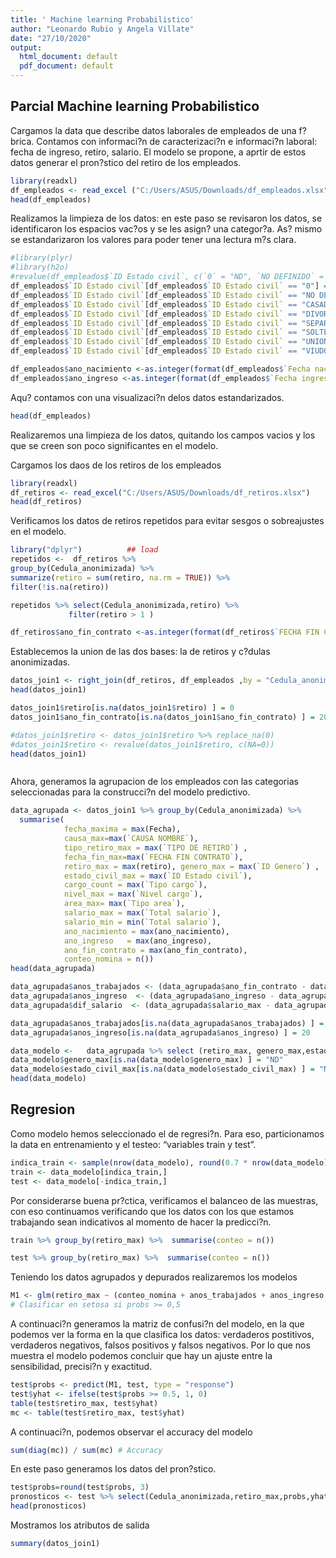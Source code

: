 ```yaml
---
title: ' Machine learning Probabilistico'
author: "Leonardo Rubio y Angela Villate"
date: "27/10/2020"
output:
  html_document: default
  pdf_document: default
---
```


## Parcial Machine learning Probabilistico 

Cargamos la data que describe datos laborales de empleados de una f?brica. Contamos con informaci?n de caracterizaci?n e informaci?n laboral: fecha de ingreso, retiro, salario. El modelo se propone, a aprtir de estos datos generar el pron?stico del retiro de los empleados.
```r
library(readxl)
df_empleados <- read_excel ("C:/Users/ASUS/Downloads/df_empleados.xlsx")
head(df_empleados)
```

Realizamos la limpieza de los datos: en este paso se revisaron los datos, se identificaron los espacios vac?os y se les asign? una categor?a. As? mismo se estandarizaron los valores
para poder tener una lectura m?s clara.
```r
#library(plyr)
#library(h2o)
#revalue(df_empleados$`ID Estado civil`, c(`0` = "ND", `NO DEFINIDO` = "ND"))
df_empleados$`ID Estado civil`[df_empleados$`ID Estado civil` == "0"] = "ND"
df_empleados$`ID Estado civil`[df_empleados$`ID Estado civil` == "NO DEFINIDO"] = "ND"
df_empleados$`ID Estado civil`[df_empleados$`ID Estado civil` == "CASADO"] = "CAS"
df_empleados$`ID Estado civil`[df_empleados$`ID Estado civil` == "DIVORCIADO"] = "DIV"
df_empleados$`ID Estado civil`[df_empleados$`ID Estado civil` == "SEPARADO"] = "SEP"
df_empleados$`ID Estado civil`[df_empleados$`ID Estado civil` == "SOLTERO"] = "SOL"
df_empleados$`ID Estado civil`[df_empleados$`ID Estado civil` == "UNION LIBRE"] = "UNI"
df_empleados$`ID Estado civil`[df_empleados$`ID Estado civil` == "VIUDO"] = "VIU"
```

```r
df_empleados$ano_nacimiento <-as.integer(format(df_empleados$`Fecha nacimiento`, "%Y")) 
df_empleados$ano_ingreso <-as.integer(format(df_empleados$`Fecha ingreso`, "%Y")) 
```

Aqu? contamos con una visualizaci?n delos datos estandarizados.
```r
head(df_empleados)
```


Realizaremos una limpieza de los datos, quitando los campos vacios y los que se creen son poco significantes en el modelo. 



Cargamos los daos de los retiros de los empleados 
```r
library(readxl)
df_retiros <- read_excel("C:/Users/ASUS/Downloads/df_retiros.xlsx")
head(df_retiros)
```
Verificamos los datos de retiros repetidos para evitar sesgos o sobreajustes en el modelo.

```r
library("dplyr")          ## load
repetidos <-  df_retiros %>% 
group_by(Cedula_anonimizada) %>%   
summarize(retiro = sum(retiro, na.rm = TRUE)) %>% 
filter(!is.na(retiro))

repetidos %>% select(Cedula_anonimizada,retiro) %>%
             filter(retiro > 1 )
```



```r
df_retiros$ano_fin_contrato <-as.integer(format(df_retiros$`FECHA FIN CONTRATO`, "%Y")) 
```


Establecemos la union de las dos bases: la de retiros y c?dulas anonimizadas.
```r
datos_join1 <- right_join(df_retiros, df_empleados ,by = "Cedula_anonimizada")
head(datos_join1)
```

```r
datos_join1$retiro[is.na(datos_join1$retiro) ] = 0
datos_join1$ano_fin_contrato[is.na(datos_join1$ano_fin_contrato) ] = 2020

#datos_join1$retiro <- datos_join1$retiro %>% replace_na(0)
#datos_join1$retiro <- revalue(datos_join1$retiro, c(NA=0))
head(datos_join1)



```

Ahora, generamos la agrupacion de los empleados con las categorias seleccionadas para la construcci?n del modelo predictivo. 

```r
data_agrupada <- datos_join1 %>% group_by(Cedula_anonimizada) %>% 
  summarise(
            fecha_maxima = max(Fecha), 
            causa_max=max(`CAUSA NOMBRE`),
            tipo_retiro_max = max(`TIPO DE RETIRO`) ,
            fecha_fin_max=max(`FECHA FIN CONTRATO`), 
            retiro_max = max(retiro), genero_max = max(`ID Genero`) , 
            estado_civil_max = max(`ID Estado civil`), 
            cargo_count = max(`Tipo cargo`), 
            nivel_max = max(`Nivel cargo`),
            area_max= max(`Tipo area`),  
            salario_max = max(`Total salario`),
            salario_min = min(`Total salario`),
            ano_nacimiento = max(ano_nacimiento), 
            ano_ingreso   = max(ano_ingreso),
            ano_fin_contrato = max(ano_fin_contrato),
            conteo_nomina = n())
head(data_agrupada)
```

```r

data_agrupada$anos_trabajados <- (data_agrupada$ano_fin_contrato - data_agrupada$ano_ingreso) 
data_agrupada$anos_ingreso  <- (data_agrupada$ano_ingreso - data_agrupada$ano_nacimiento)
data_agrupada$dif_salario  <- (data_agrupada$salario_max - data_agrupada$salario_min)

data_agrupada$anos_trabajados[is.na(data_agrupada$anos_trabajados) ] = round((data_agrupada$conteo_nomina / 12),0)
data_agrupada$anos_ingreso[is.na(data_agrupada$anos_ingreso) ] = 20

```

```r
data_modelo <-   data_agrupada %>% select (retiro_max, genero_max,estado_civil_max,conteo_nomina,anos_trabajados,anos_ingreso,dif_salario, Cedula_anonimizada)
data_modelo$genero_max[is.na(data_modelo$genero_max) ] = "ND"
data_modelo$estado_civil_max[is.na(data_modelo$estado_civil_max) ] = "ND"
head(data_modelo)
```

## Regresion 

Como modelo hemos seleccionado el de regresi?n. Para eso,  particionamos la data en  entrenamiento y el testeo: "variables train y test". 

```r
indica_train <- sample(nrow(data_modelo), round(0.7 * nrow(data_modelo)))
train <- data_modelo[indica_train,]
test <- data_modelo[-indica_train,]
```


Por considerarse buena pr?ctica, verificamos el balanceo de las muestras, con eso continuamos verificando que los datos con los que estamos trabajando sean indicativos al momento de hacer la predicci?n.
```r
train %>% group_by(retiro_max) %>%  summarise(conteo = n())

```


```r
test %>% group_by(retiro_max) %>%  summarise(conteo = n())
```



Teniendo los datos agrupados y depurados realizaremos los modelos 
```r
M1 <- glm(retiro_max ~ (conteo_nomina + anos_trabajados + anos_ingreso + dif_salario) * (genero_max + estado_civil_max) ,data = train, family = "gaussian") 
# Clasificar en setosa si probs >= 0,5
```

A continuaci?n generamos la matriz de confusi?n del modelo, en la que podemos ver la forma en la que clasifica los datos: verdaderos postitivos, verdaderos negativos, falsos positivos y falsos negativos. Por lo que nos muestra el modelo podemos concluir que hay un ajuste entre la sensibilidad, precisi?n y exactitud. 
```r
test$probs <- predict(M1, test, type = "response")
test$yhat <- ifelse(test$probs >= 0.5, 1, 0)
table(test$retiro_max, test$yhat)
mc <- table(test$retiro_max, test$yhat)
```

A continuaci?n, podemos observar el accuracy del modelo
```r
sum(diag(mc)) / sum(mc) # Accuracy
```
En este paso generamos los datos del pron?stico. 
```r
test$probs=round(test$probs, 3)
pronosticos <- test %>% select(Cedula_anonimizada,retiro_max,probs,yhat)
head(pronosticos)
```

Mostramos los atributos de salida
```r
summary(datos_join1)
```

